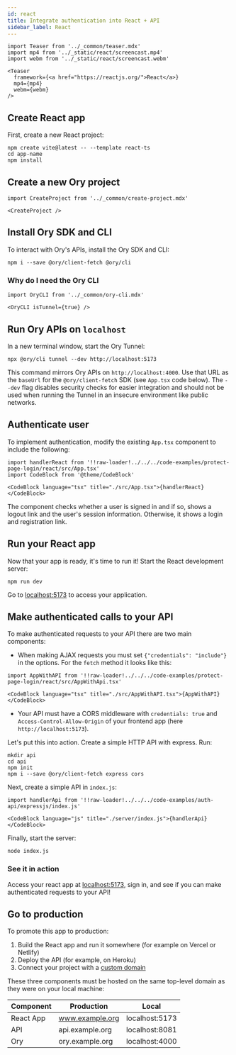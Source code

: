 ```yaml
---
id: react
title: Integrate authentication into React + API
sidebar_label: React
---
```


```mdx-code-block
import Teaser from '../_common/teaser.mdx'
import mp4 from '../_static/react/screencast.mp4'
import webm from '../_static/react/screencast.webm'

<Teaser
  framework={<a href="https://reactjs.org/">React</a>}
  mp4={mp4}
  webm={webm}
/>
```

## Create React app

First, create a new React project:

```shell
npm create vite@latest -- --template react-ts
cd app-name
npm install
```

## Create a new Ory project

```mdx-code-block
import CreateProject from '../_common/create-project.mdx'

<CreateProject />
```

## Install Ory SDK and CLI

To interact with Ory's APIs, install the Ory SDK and CLI:

```shell
npm i --save @ory/client-fetch @ory/cli
```

### Why do I need the Ory CLI

```mdx-code-block
import OryCLI from '../_common/ory-cli.mdx'

<OryCLI isTunnel={true} />
```

## Run Ory APIs on `localhost`

In a new terminal window, start the Ory Tunnel:

```shell
npx @ory/cli tunnel --dev http://localhost:5173
```

This command mirrors Ory APIs on `http://localhost:4000`. Use that URL as the `baseUrl` for the `@ory/client-fetch` SDK (see
`App.tsx` code below). The `--dev` flag disables security checks for easier integration and should not be used when running the
Tunnel in an insecure environment like public networks.

## Authenticate user

To implement authentication, modify the existing `App.tsx` component to include the following:

```mdx-code-block
import handlerReact from '!!raw-loader!../../../code-examples/protect-page-login/react/src/App.tsx'
import CodeBlock from '@theme/CodeBlock'

<CodeBlock language="tsx" title="./src/App.tsx">{handlerReact}</CodeBlock>
```

The component checks whether a user is signed in and if so, shows a logout link and the user's session information. Otherwise, it
shows a login and registration link.

## Run your React app

Now that your app is ready, it's time to run it! Start the React development server:

```shell
npm run dev
```

Go to [localhost:5173](http://localhost:5173/) to access your application.

## Make authenticated calls to your API

To make authenticated requests to your API there are two main components:

- When making AJAX requests you must set `{"credentials": "include"}` in the options. For the `fetch` method it looks like this:

```mdx-code-block
import AppWithAPI from '!!raw-loader!../../../code-examples/protect-page-login/react/src/AppWithApi.tsx'

<CodeBlock language="tsx" title="./src/AppWithAPI.tsx">{AppWithAPI}</CodeBlock>
```

- Your API must have a CORS middleware with `credentials: true` and `Access-Control-Allow-Origin` of your frontend app (here
  `http://localhost:5173`).

Let's put this into action. Create a simple HTTP API with express. Run:

```shell-script
mkdir api
cd api
npm init
npm i --save @ory/client-fetch express cors
```

Next, create a simple API in `index.js`:

```mdx-code-block
import handlerApi from '!!raw-loader!../../../code-examples/auth-api/expressjs/index.js'

<CodeBlock language="js" title="./server/index.js">{handlerApi}</CodeBlock>
```

Finally, start the server:

```shell
node index.js
```

### See it in action

Access your react app at [localhost:5173](http://localhost:8081/), sign in, and see if you can make authenticated requests
to your API!

## Go to production

To promote this app to production:

1. Build the React app and run it somewhere (for example on Vercel or Netlify)
2. Deploy the API (for example, on Heroku)
3. Connect your project with a [custom domain](../../guides/custom-domains.mdx)

These three components must be hosted on the same top-level domain as they were on your local machine:

| Component       | Production      | Local          |
| --------------- | --------------- | -------------- |
| React App       | www.example.org | localhost:5173 |
| API             | api.example.org | localhost:8081 |
| Ory             | ory.example.org | localhost:4000 |
